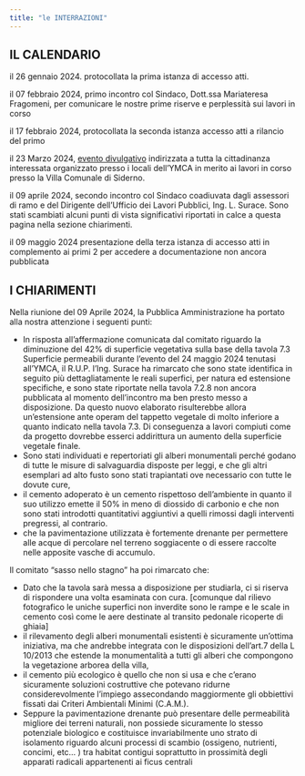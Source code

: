 ```yaml
---
title: "le INTERRAZIONI"
---
```


## **IL CALENDARIO**


il 26 gennaio 2024. protocollata la prima istanza di accesso atti.

il 07 febbraio 2024, primo incontro col Sindaco, Dott.ssa Mariateresa Fragomeni, per comunicare le nostre prime riserve e perplessità sui lavori in corso

il 17 febbraio 2024, protocollata la seconda istanza accesso atti a rilancio del primo

il 23 Marzo 2024, [evento divulgativo](ymca.qmd) indirizzata a tutta la cittadinanza interessata organizzato presso i locali dell'YMCA in merito ai lavori in corso presso la Villa Comunale di Siderno.

il 09 aprile 2024, secondo incontro col Sindaco coadiuvata dagli assessori di ramo e del Dirigente dell'Ufficio dei Lavori Pubblici, Ing. L. Surace. Sono stati scambiati alcuni punti di vista significativi riportati in calce a questa pagina nella sezione chiarimenti.

il 09 maggio 2024 presentazione della terza istanza di accesso atti in complemento ai primi 2 per accedere a documentazione non ancora pubblicata



## **I CHIARIMENTI**

Nella riunione del 09 Aprile 2024, la Pubblica Amministrazione ha portato alla nostra attenzione i seguenti punti:

- In risposta all'affermazione comunicata dal comitato riguardo la diminuzione del 42% di superficie vegetativa sulla base della tavola 7.3 Superficie permeabili durante l’evento del 24 maggio 2024 tenutasi all’YMCA,  il R.U.P. l’Ing. Surace ha rimarcato che sono state identifica in seguito più dettagliatamente le reali superfici, per natura ed estensione specifiche, e sono state riportate nella tavola 7.2.8 non ancora pubblicata al momento dell’incontro ma ben presto messo a disposizione. Da questo nuovo elaborato risulterebbe allora un’estensione ante operam del tappetto vegetale di molto inferiore a quanto indicato nella tavola 7.3. Di conseguenza a lavori compiuti come da progetto dovrebbe esserci addirittura un aumento della superficie vegetale finale.
- Sono stati individuati e repertoriati gli alberi monumentali perché godano di tutte le misure di salvaguardia disposte per leggi, e che gli altri esemplari ad alto fusto sono stati trapiantati ove necessario con tutte le dovute cure,
- il cemento adoperato è un cemento rispettoso dell’ambiente in quanto il suo utilizzo emette il 50% in meno di diossido di carbonio e che non sono stati introdotti quantitativi aggiuntivi a quelli rimossi dagli interventi pregressi, al contrario.
- che la pavimentazione utilizzata è fortemente drenante per permettere alle acque di percolare nel terreno soggiacente o di essere raccolte nelle apposite vasche di accumulo.

Il comitato “sasso nello stagno” ha poi rimarcato che:

- Dato che la tavola sarà messa a disposizione per studiarla, ci si riserva di rispondere una volta esaminata con cura. \[comunque dal rilievo fotografico le uniche superfici non inverdite sono le rampe e le scale in cemento così come le aere destinate al transito pedonale ricoperte di ghiaia\]
- il rilevamento degli alberi monumentali esistenti è sicuramente un’ottima iniziativa, ma che andrebbe integrata con le disposizioni dell’art.7 della L 10/2013 che estende la monumentalità a tutti gli alberi che compongono la vegetazione arborea della villa,
- il cemento più ecologico è quello che non si usa e che c’erano sicuramente soluzioni costruttive che potevano ridurne considerevolmente l’impiego assecondando maggiormente gli obbiettivi fissati dai Criteri Ambientali Minimi (C.A.M.).
- Seppure la pavimentazione drenante può presentare delle permeabilità migliore dei terreni naturali, non possiede sicuramente lo stesso potenziale biologico e costituisce invariabilmente uno strato di isolamento riguardo alcuni processi di scambio (ossigeno, nutrienti, concimi, etc… ) tra habitat contigui soprattutto in prossimità degli apparati radicali appartenenti ai ficus centrali
